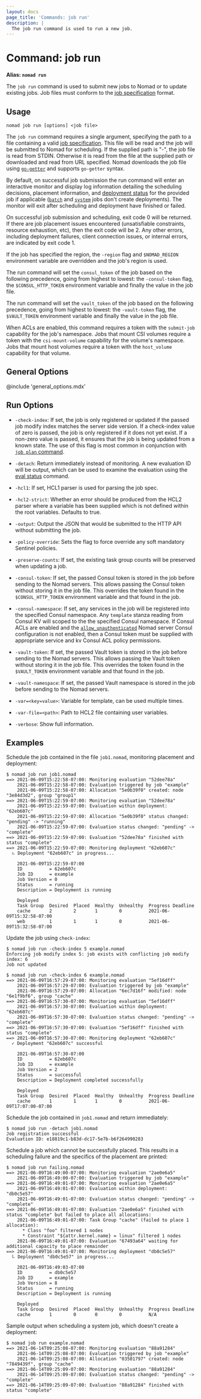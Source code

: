 ```yaml
---
layout: docs
page_title: 'Commands: job run'
description: |
  The job run command is used to run a new job.
---
```


# Command: job run

**Alias: `nomad run`**

The `job run` command is used to submit new jobs to Nomad or to update existing
jobs. Job files must conform to the [job specification] format.

## Usage

```plaintext
nomad job run [options] <job file>
```

The `job run` command requires a single argument, specifying the path to a file
containing a valid [job specification]. This file will be read and the job will
be submitted to Nomad for scheduling. If the supplied path is "-", the job file
is read from STDIN. Otherwise it is read from the file at the supplied path or
downloaded and read from URL specified. Nomad downloads the job file using
[`go-getter`] and supports `go-getter` syntax.

By default, on successful job submission the run command will enter an
interactive monitor and display log information detailing the scheduling
decisions, placement information, and [deployment status] for the provided job
if applicable ([`batch`] and [`system`] jobs don't create deployments). The monitor will
exit after scheduling and deployment have finished or failed.

On successful job submission and scheduling, exit code 0 will be returned. If
there are job placement issues encountered (unsatisfiable constraints, resource
exhaustion, etc), then the exit code will be 2. Any other errors, including
deployment failures, client connection issues, or internal errors, are indicated
by exit code 1.

If the job has specified the region, the `-region` flag and `$NOMAD_REGION`
environment variable are overridden and the job's region is used.

The run command will set the `consul_token` of the job based on the following
precedence, going from highest to lowest: the `-consul-token` flag, the
`$CONSUL_HTTP_TOKEN` environment variable and finally the value in the job file.

The run command will set the `vault_token` of the job based on the following
precedence, going from highest to lowest: the `-vault-token` flag, the
`$VAULT_TOKEN` environment variable and finally the value in the job file.

When ACLs are enabled, this command requires a token with the `submit-job`
capability for the job's namespace. Jobs that mount CSI volumes require a
token with the `csi-mount-volume` capability for the volume's namespace. Jobs
that mount host volumes require a token with the `host_volume` capability for
that volume.

## General Options

@include 'general_options.mdx'

## Run Options

- `-check-index`: If set, the job is only registered or
  updated if the passed job modify index matches the server side version.
  If a check-index value of zero is passed, the job is only registered if it does
  not yet exist. If a non-zero value is passed, it ensures that the job is being
  updated from a known state. The use of this flag is most common in conjunction
  with [`job plan` command].

- `-detach`: Return immediately instead of monitoring. A new evaluation ID
  will be output, which can be used to examine the evaluation using the
  [eval status] command.

- `-hcl1`: If set, HCL1 parser is used for parsing the job spec.

- `-hcl2-strict`: Whether an error should be produced from the HCL2 parser where
  a variable has been supplied which is not defined within the root variables.
  Defaults to true.

- `-output`: Output the JSON that would be submitted to the HTTP API without
  submitting the job.

- `-policy-override`: Sets the flag to force override any soft mandatory
  Sentinel policies.

- `-preserve-counts`: If set, the existing task group counts will be preserved
  when updating a job.

- `-consul-token`: If set, the passed Consul token is stored in the job before
  sending to the Nomad servers. This allows passing the Consul token without
  storing it in the job file. This overrides the token found in the
  `$CONSUL_HTTP_TOKEN` environment variable and that found in the job.

- `-consul-namespace`: <EnterpriseAlert inline/> If set, any services in the job will be registered into the
  specified Consul namespace. Any `template` stanza reading from Consul KV will
  scoped to the the specified Consul namespace. If Consul ACLs are enabled and the
  [`allow_unauthenticated`] Nomad server Consul configuration is not enabled, then
  a Consul token must be supplied with appropriate service and kv Consul ACL policy
  permissions.

- `-vault-token`: If set, the passed Vault token is stored in the job before
  sending to the Nomad servers. This allows passing the Vault token without
  storing it in the job file. This overrides the token found in the
  `$VAULT_TOKEN` environment variable and that found in the job.

- `-vault-namespace`: If set, the passed Vault namespace is stored in the job
  before sending to the Nomad servers.

- `-var=<key=value>`: Variable for template, can be used multiple times.

- `-var-file=<path>`: Path to HCL2 file containing user variables.

- `-verbose`: Show full information.

## Examples

Schedule the job contained in the file `job1.nomad`, monitoring placement and deployment:

```shell-session
$ nomad job run job1.nomad
==> 2021-06-09T15:22:58-07:00: Monitoring evaluation "52dee78a"
    2021-06-09T15:22:58-07:00: Evaluation triggered by job "example"
    2021-06-09T15:22:58-07:00: Allocation "5e0b39f0" created: node "3e84d3d2", group "group1"
==> 2021-06-09T15:22:59-07:00: Monitoring evaluation "52dee78a"
    2021-06-09T15:22:59-07:00: Evaluation within deployment: "62eb607c"
    2021-06-09T15:22:59-07:00: Allocation "5e0b39f0" status changed: "pending" -> "running"
    2021-06-09T15:22:59-07:00: Evaluation status changed: "pending" -> "complete"
==> 2021-06-09T15:22:59-07:00: Evaluation "52dee78a" finished with status "complete"
==> 2021-06-09T15:22:59-07:00: Monitoring deployment "62eb607c"
  ⠦ Deployment "62eb607c" in progress...

    2021-06-09T15:22:59-07:00
    ID          = 62eb607c
    Job ID      = example
    Job Version = 0
    Status      = running
    Description = Deployment is running

    Deployed
    Task Group  Desired  Placed  Healthy  Unhealthy  Progress Deadline
    cache       2        2       1        0          2021-06-09T15:32:58-07:00
    web         1        1       1        0          2021-06-09T15:32:58-07:00
```

<a id="check-index"></a> Update the job using `check-index`:

```shell-session
$ nomad job run -check-index 5 example.nomad
Enforcing job modify index 5: job exists with conflicting job modify index: 6
Job not updated

$ nomad job run -check-index 6 example.nomad
==> 2021-06-09T16:57:29-07:00: Monitoring evaluation "5ef16dff"
    2021-06-09T16:57:29-07:00: Evaluation triggered by job "example"
    2021-06-09T16:57:29-07:00: Allocation "6ec7d16f" modified: node "6e1f9bf6", group "cache"
==> 2021-06-09T16:57:30-07:00: Monitoring evaluation "5ef16dff"
    2021-06-09T16:57:30-07:00: Evaluation within deployment: "62eb607c"
    2021-06-09T16:57:30-07:00: Evaluation status changed: "pending" -> "complete"
==> 2021-06-09T16:57:30-07:00: Evaluation "5ef16dff" finished with status "complete"
==> 2021-06-09T16:57:30-07:00: Monitoring deployment "62eb607c"
  ✓ Deployment "62eb607c" successful

    2021-06-09T16:57:30-07:00
    ID          = 62eb607c
    Job ID      = example
    Job Version = 2
    Status      = successful
    Description = Deployment completed successfully

    Deployed
    Task Group  Desired  Placed  Healthy  Unhealthy  Progress Deadline
    cache       1        1       1        0          2021-06-09T17:07:00-07:00
```

Schedule the job contained in `job1.nomad` and return immediately:

```shell-session
$ nomad job run -detach job1.nomad
Job registration successful
Evaluation ID: e18819c1-b83d-dc17-5e7b-b6f264990283
```

Schedule a job which cannot be successfully placed. This results in a scheduling
failure and the specifics of the placement are printed:

```shell-session
$ nomad job run failing.nomad
==> 2021-06-09T16:49:00-07:00: Monitoring evaluation "2ae0e6a5"
    2021-06-09T16:49:00-07:00: Evaluation triggered by job "example"
==> 2021-06-09T16:49:01-07:00: Monitoring evaluation "2ae0e6a5"
    2021-06-09T16:49:01-07:00: Evaluation within deployment: "db0c5e57"
    2021-06-09T16:49:01-07:00: Evaluation status changed: "pending" -> "complete"
==> 2021-06-09T16:49:01-07:00: Evaluation "2ae0e6a5" finished with status "complete" but failed to place all allocations:
    2021-06-09T16:49:01-07:00: Task Group "cache" (failed to place 1 allocation):
      * Class "foo" filtered 1 nodes
      * Constraint "${attr.kernel.name} = linux" filtered 1 nodes
    2021-06-09T16:49:01-07:00: Evaluation "67493a64" waiting for additional capacity to place remainder
==> 2021-06-09T16:49:01-07:00: Monitoring deployment "db0c5e57"
  ⠧ Deployment "db0c5e57" in progress...

    2021-06-09T16:49:03-07:00
    ID          = db0c5e57
    Job ID      = example
    Job Version = 8
    Status      = running
    Description = Deployment is running

    Deployed
    Task Group  Desired  Placed  Healthy  Unhealthy  Progress Deadline
    cache       1        0       0        0          N/A
```

Sample output when scheduling a system job, which doesn't create a deployment:

```shell-session
$ nomad job run example.nomad
==> 2021-06-14T09:25:08-07:00: Monitoring evaluation "88a91284"
    2021-06-14T09:25:08-07:00: Evaluation triggered by job "example"
    2021-06-14T09:25:08-07:00: Allocation "03501797" created: node "7849439f", group "cache"
==> 2021-06-14T09:25:09-07:00: Monitoring evaluation "88a91284"
    2021-06-14T09:25:09-07:00: Evaluation status changed: "pending" -> "complete"
==> 2021-06-14T09:25:09-07:00: Evaluation "88a91284" finished with status "complete"
```

[`go-getter`]: https://github.com/hashicorp/go-getter
[deployment status]: /docs/commands/deployment#status
[`batch`]: /docs/schedulers#batch
[`system`]: /docs/schedulers#system
[`job plan` command]: /docs/commands/job/plan
[eval status]: /docs/commands/eval-status
[job specification]: /docs/job-specification
[`allow_unauthenticated`]: /docs/configuration/consul#allow_unauthenticated
